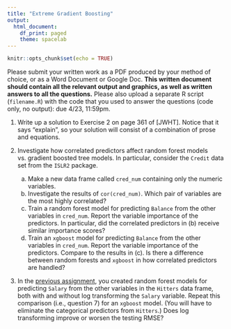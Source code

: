 ```yaml
---
title: "Extreme Gradient Boosting"
output:
  html_document:
    df_print: paged
    theme: spacelab
---
```


```r
knitr::opts_chunk$set(echo = TRUE)
```

Please submit your written work as a PDF produced by your method of choice, or as a Word Document or Google Doc. **This written document should contain all the relevant output and graphics, as well as written answers to all the questions.** Please also upload a separate R script (`filename.R`) with the code that you used to answer the questions (code only, no output): due 4/23, 11:59pm. 

1. Write up a solution to Exercise 2 on page 361 of [JWHT]. Notice that it says "explain", so your solution will consist of a combination of prose and equations.

2. Investigate how correlated predictors affect random forest models vs. gradient boosted tree models. In particular, consider the `Credit` data set from the `ISLR2` package.
    a. Make a new data frame called `cred_num` containing only the numeric variables.
    b. Investigate the results of `cor(cred_num)`. Which pair of variables are the most highly correlated?
    c. Train a random forest model for predicting `Balance` from the other variables in `cred_num`. Report the variable importance of the predictors. In particular, did the correlated predictors in (b) receive similar importance scores?
    d. Train an `xgboost` model for predicting `Balance` from the other variables in `cred_num`. Report the variable importance of the predictors. Compare to the results in (c). Is there a difference between random forests and `xgboost` in how correlated predictors are handled?
    
3. In the [previous assignment](20-rand-forest.html), you created random forest models for predicting `Salary` from the other variables in the `Hitters` data frame, both with and without log transforming the `Salary` variable. Repeat this comparison (i.e., question 7) for an `xgboost` model. (You will have to eliminate the categorical predictors from `Hitters`.) Does log transforming improve or worsen the testing RMSE?
